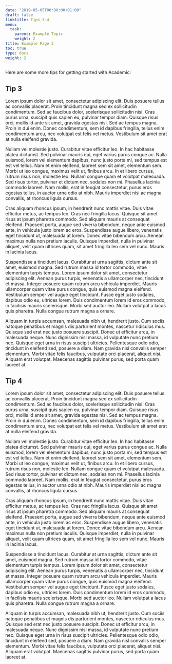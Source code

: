 ```yaml
---
date: "2019-05-05T00:00:00+01:00"
draft: false
linktitle: Tips 3-4
menu:
  task:
    parent: Example Topic
    weight: 2
title: Example Page 2
toc: true
type: docs
weight: 2
---
```


Here are some more tips for getting started with Academic:

## Tip 3

Lorem ipsum dolor sit amet, consectetur adipiscing elit. Duis posuere tellus ac convallis placerat. Proin tincidunt magna sed ex sollicitudin condimentum. Sed ac faucibus dolor, scelerisque sollicitudin nisi. Cras purus urna, suscipit quis sapien eu, pulvinar tempor diam. Quisque risus orci, mollis id ante sit amet, gravida egestas nisl. Sed ac tempus magna. Proin in dui enim. Donec condimentum, sem id dapibus fringilla, tellus enim condimentum arcu, nec volutpat est felis vel metus. Vestibulum sit amet erat at nulla eleifend gravida.

Nullam vel molestie justo. Curabitur vitae efficitur leo. In hac habitasse platea dictumst. Sed pulvinar mauris dui, eget varius purus congue ac. Nulla euismod, lorem vel elementum dapibus, nunc justo porta mi, sed tempus est est vel tellus. Nam et enim eleifend, laoreet sem sit amet, elementum sem. Morbi ut leo congue, maximus velit ut, finibus arcu. In et libero cursus, rutrum risus non, molestie leo. Nullam congue quam et volutpat malesuada. Sed risus tortor, pulvinar et dictum nec, sodales non mi. Phasellus lacinia commodo laoreet. Nam mollis, erat in feugiat consectetur, purus eros egestas tellus, in auctor urna odio at nibh. Mauris imperdiet nisi ac magna convallis, at rhoncus ligula cursus.

Cras aliquam rhoncus ipsum, in hendrerit nunc mattis vitae. Duis vitae efficitur metus, ac tempus leo. Cras nec fringilla lacus. Quisque sit amet risus at ipsum pharetra commodo. Sed aliquam mauris at consequat eleifend. Praesent porta, augue sed viverra bibendum, neque ante euismod ante, in vehicula justo lorem ac eros. Suspendisse augue libero, venenatis eget tincidunt ut, malesuada at lorem. Donec vitae bibendum arcu. Aenean maximus nulla non pretium iaculis. Quisque imperdiet, nulla in pulvinar aliquet, velit quam ultrices quam, sit amet fringilla leo sem vel nunc. Mauris in lacinia lacus.

Suspendisse a tincidunt lacus. Curabitur at urna sagittis, dictum ante sit amet, euismod magna. Sed rutrum massa id tortor commodo, vitae elementum turpis tempus. Lorem ipsum dolor sit amet, consectetur adipiscing elit. Aenean purus turpis, venenatis a ullamcorper nec, tincidunt et massa. Integer posuere quam rutrum arcu vehicula imperdiet. Mauris ullamcorper quam vitae purus congue, quis euismod magna eleifend. Vestibulum semper vel augue eget tincidunt. Fusce eget justo sodales, dapibus odio eu, ultrices lorem. Duis condimentum lorem id eros commodo, in facilisis mauris scelerisque. Morbi sed auctor leo. Nullam volutpat a lacus quis pharetra. Nulla congue rutrum magna a ornare.

Aliquam in turpis accumsan, malesuada nibh ut, hendrerit justo. Cum sociis natoque penatibus et magnis dis parturient montes, nascetur ridiculus mus. Quisque sed erat nec justo posuere suscipit. Donec ut efficitur arcu, in malesuada neque. Nunc dignissim nisl massa, id vulputate nunc pretium nec. Quisque eget urna in risus suscipit ultricies. Pellentesque odio odio, tincidunt in eleifend sed, posuere a diam. Nam gravida nisl convallis semper elementum. Morbi vitae felis faucibus, vulputate orci placerat, aliquet nisi. Aliquam erat volutpat. Maecenas sagittis pulvinar purus, sed porta quam laoreet at.


## Tip 4

Lorem ipsum dolor sit amet, consectetur adipiscing elit. Duis posuere tellus ac convallis placerat. Proin tincidunt magna sed ex sollicitudin condimentum. Sed ac faucibus dolor, scelerisque sollicitudin nisi. Cras purus urna, suscipit quis sapien eu, pulvinar tempor diam. Quisque risus orci, mollis id ante sit amet, gravida egestas nisl. Sed ac tempus magna. Proin in dui enim. Donec condimentum, sem id dapibus fringilla, tellus enim condimentum arcu, nec volutpat est felis vel metus. Vestibulum sit amet erat at nulla eleifend gravida.

Nullam vel molestie justo. Curabitur vitae efficitur leo. In hac habitasse platea dictumst. Sed pulvinar mauris dui, eget varius purus congue ac. Nulla euismod, lorem vel elementum dapibus, nunc justo porta mi, sed tempus est est vel tellus. Nam et enim eleifend, laoreet sem sit amet, elementum sem. Morbi ut leo congue, maximus velit ut, finibus arcu. In et libero cursus, rutrum risus non, molestie leo. Nullam congue quam et volutpat malesuada. Sed risus tortor, pulvinar et dictum nec, sodales non mi. Phasellus lacinia commodo laoreet. Nam mollis, erat in feugiat consectetur, purus eros egestas tellus, in auctor urna odio at nibh. Mauris imperdiet nisi ac magna convallis, at rhoncus ligula cursus.

Cras aliquam rhoncus ipsum, in hendrerit nunc mattis vitae. Duis vitae efficitur metus, ac tempus leo. Cras nec fringilla lacus. Quisque sit amet risus at ipsum pharetra commodo. Sed aliquam mauris at consequat eleifend. Praesent porta, augue sed viverra bibendum, neque ante euismod ante, in vehicula justo lorem ac eros. Suspendisse augue libero, venenatis eget tincidunt ut, malesuada at lorem. Donec vitae bibendum arcu. Aenean maximus nulla non pretium iaculis. Quisque imperdiet, nulla in pulvinar aliquet, velit quam ultrices quam, sit amet fringilla leo sem vel nunc. Mauris in lacinia lacus.

Suspendisse a tincidunt lacus. Curabitur at urna sagittis, dictum ante sit amet, euismod magna. Sed rutrum massa id tortor commodo, vitae elementum turpis tempus. Lorem ipsum dolor sit amet, consectetur adipiscing elit. Aenean purus turpis, venenatis a ullamcorper nec, tincidunt et massa. Integer posuere quam rutrum arcu vehicula imperdiet. Mauris ullamcorper quam vitae purus congue, quis euismod magna eleifend. Vestibulum semper vel augue eget tincidunt. Fusce eget justo sodales, dapibus odio eu, ultrices lorem. Duis condimentum lorem id eros commodo, in facilisis mauris scelerisque. Morbi sed auctor leo. Nullam volutpat a lacus quis pharetra. Nulla congue rutrum magna a ornare.

Aliquam in turpis accumsan, malesuada nibh ut, hendrerit justo. Cum sociis natoque penatibus et magnis dis parturient montes, nascetur ridiculus mus. Quisque sed erat nec justo posuere suscipit. Donec ut efficitur arcu, in malesuada neque. Nunc dignissim nisl massa, id vulputate nunc pretium nec. Quisque eget urna in risus suscipit ultricies. Pellentesque odio odio, tincidunt in eleifend sed, posuere a diam. Nam gravida nisl convallis semper elementum. Morbi vitae felis faucibus, vulputate orci placerat, aliquet nisi. Aliquam erat volutpat. Maecenas sagittis pulvinar purus, sed porta quam laoreet at.
